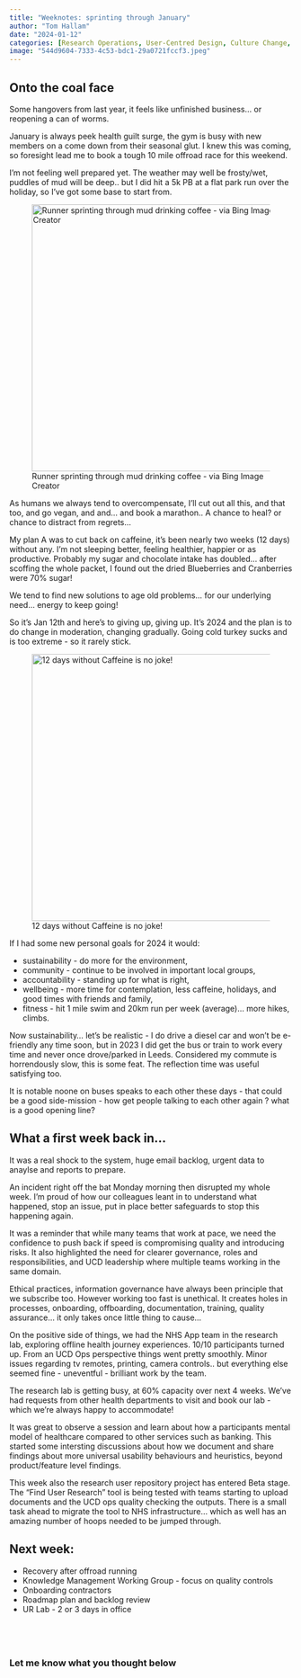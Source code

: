 ```yaml
---
title: "Weeknotes: sprinting through January"
author: "Tom Hallam"
date: "2024-01-12"
categories: [Research Operations, User-Centred Design, Culture Change, Knowledge Management, Leadership, Reporting, Ways of Working, Information Governance, Surveys]
image: "544d9604-7333-4c53-bdc1-29a0721fccf3.jpeg"
---
```


## Onto the coal face

Some hangovers from last year, it feels like unfinished business… or reopening a can of worms.

January is always peek health guilt surge, the gym is busy with new members on a come down from their seasonal glut. I knew this was coming, so foresight lead me to book a tough 10 mile offroad race for this weekend. 

I’m not feeling well prepared yet. The weather may well be frosty/wet, puddles of mud will be deep..  but I did hit a 5k PB at a flat park run over the holiday, so I've got some base to start from.

![Runner sprinting through mud drinking coffee - via Bing Image Creator](544d9604-7333-4c53-bdc1-29a0721fccf3.jpeg){.external fig-alt="Male runner sprinting through a mud pit while drinking coffee" height="475"}

As humans we always tend to overcompensate, I’ll cut out all this, and that too, and go vegan, and and... and book a marathon.. A chance to heal? or chance to distract from regrets... 

My plan A was to cut back on caffeine, it’s been nearly two weeks (12 days) without any. I’m not sleeping better, feeling healthier, happier or as  productive. Probably my sugar and chocolate intake has doubled... after scoffing the whole packet, I found out the dried Blueberries and Cranberries were 70% sugar!

We tend to find new solutions to age old problems... for our underlying need... energy to keep going!

So it’s Jan 12th and here’s to giving up, giving up. It's 2024 and the plan is to do change in moderation, changing gradually. Going cold turkey sucks and is too extreme  - so it rarely stick. 

![12 days without Caffeine is no joke!](coffee.jpg){.external fig-alt="Costa coffee at its finest" height="475"}

If I had some new personal goals for 2024 it would:

* sustainability - do more for the environment, 
* community - continue to be involved in important local groups,
* accountability - standing up for what is right,
* wellbeing  - more time for contemplation, less caffeine, holidays, and good times with friends and family,
* fitness - hit 1 mile swim and 20km run per week (average)... more hikes, climbs. 

Now sustainability... let's be realistic - I do drive a diesel car and won’t be e-friendly any time soon, but in 2023 I did get the bus or train to work every time and never once drove/parked in Leeds. Considered my commute is horrendously slow, this is some feat. The reflection time was useful satisfying too. 

It is notable noone on buses speaks to each other these days - that could be a good side-mission - how get people talking to each other again ? what is a good opening line?


## What a first week back in...

It was a real shock to the system, huge email backlog, urgent data to anaylse and reports to prepare. 

An incident right off the bat Monday morning then disrupted my whole week. I’m proud of how our colleagues leant in to understand what happened, stop an issue, put in place better safeguards to stop this happening again. 

It was a reminder that while many teams that work at pace, we need the confidence to push back if speed is compromising quality and introducing risks. It also highlighted the need for clearer governance, roles and responsibilities, and UCD leadership where multiple teams working in the same domain. 

Ethical practices, information governance have always been principle that we subscribe too. However working too fast is unethical. It creates holes in processes, onboarding, offboarding, documentation, training, quality assurance... it only takes once little thing to cause...

On the positive side of things, we had the NHS App team in the research lab, exploring offline health journey experiences. 10/10 participants turned up. From an UCD Ops perspective things went pretty smoothly. Minor issues regarding tv remotes, printing, camera controls.. but everything else seemed fine - uneventful - brilliant work by the team. 

The research lab is getting busy, at 60% capacity over next 4 weeks. We’ve had requests from other health departments to visit and book our lab - which we're always happy to accommodate!

It was great to observe a session and learn about how a participants mental model of healthcare compared to other services such as banking. This started some intersting discussions about how we document and share findings about more universal usability behaviours and heuristics, beyond product/feature level findings.

This week also the research user repository project has entered Beta stage. The "Find User Research" tool is being tested with teams starting to upload documents and the UCD ops quality checking the outputs. There is a small task ahead to migrate the tool to NHS infrastructure... which as well has an amazing number of hoops needed to be jumped through. 

## Next week:

* Recovery after offroad running
* Knowledge Management Working Group - focus on quality controls
* Onboarding contractors
* Roadmap plan and backlog review
* UR Lab - 2 or 3 days in office





<br>
---

### Let me know what you thought below

<script src="https://giscus.app/client.js"
        data-repo="thomashallam/thomashallam.github.io"
        data-repo-id="R_kgDOIW_M2g"
        data-category="General"
        data-category-id="DIC_kwDOIW_M2s4CSpZr"
        data-mapping="url"
        data-strict="0"
        data-reactions-enabled="1"
        data-emit-metadata="0"
        data-input-position="top"
        data-theme="dark_protanopia"
        data-lang="en"
        data-loading="lazy"
        crossorigin="anonymous"
        async>
</script>